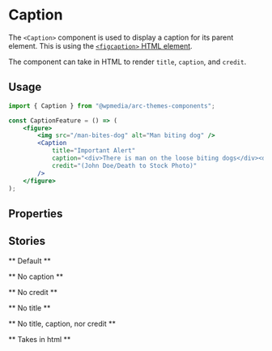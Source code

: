 

<Meta title="Components/Caption" component={Caption} />

# Caption

The `<Caption>` component is used to display a caption for its parent element. This is using the [`<figcaption>` HTML element](https://developer.mozilla.org/en-US/docs/Web/HTML/Element/figcaption).

The component can take in HTML to render `title`, `caption`, and `credit`.

## Usage

```jsx
import { Caption } from "@wpmedia/arc-themes-components";

const CaptionFeature = () => (
	<figure>
		<img src="/man-bites-dog" alt="Man biting dog" />
		<Caption
			title="Important Alert"
			caption="<div>There is man on the loose biting dogs</div><div>All dogs should evacuate the area</div>"
			credit="(John Doe/Death to Stock Photo)"
		/>
	</figure>
);
```

## Properties

<Props of={Caption} />

## Stories

** Default **

<Preview>
	<Story name="Default">
		<Caption
			caption={"There is a man on the loose who seems to be biting dogs"}
			credit={"(John Doe/Death to Stock Photo)"}
			title={"Man Bites Dog"}
		/>
	</Story>
</Preview>

** No caption **

<Preview>
	<Story name="No caption">
		<Caption caption="" credit={"(John Doe/Death to Stock Photo)"} title={"Man Bites Dog"} />
	</Story>
</Preview>

** No credit **

<Preview>
	<Story name="No credit">
		<Caption
			caption={"There is a man on the loose who seems to be biting dogs"}
			credit={""}
			title={"Man Bites Dog"}
		/>
	</Story>
</Preview>

** No title **

<Preview>
	<Story name="No title">
		<Caption
			caption={"There is a man on the loose who seems to be biting dogs"}
			credit={"(John Doe/Death to Stock Photo)"}
			title={""}
		/>
	</Story>
</Preview>

** No title, caption, nor credit **

<Preview>
	<Story name="No title, caption, nor credit">
		<Caption caption={""} credit={""} title={""} />
	</Story>
</Preview>

** Takes in html **

<Preview>
	<Story name="Takes in html">
		<Caption
			title="<p>Important Alert</p>"
			caption="<div>There is man on the loose biting dogs</div><div>All dogs should evacuate the area</div>"
			credit="(John Doe/Death to Stock Photo)"
		/>
	</Story>
</Preview>
